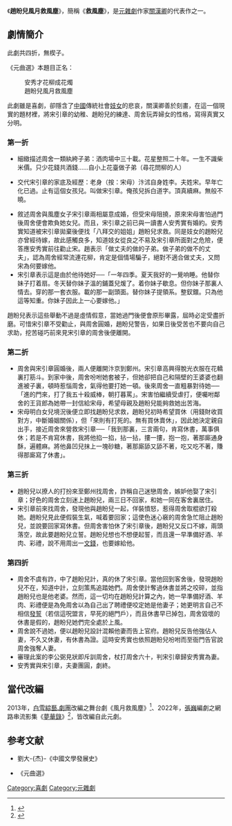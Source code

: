 《'''趙盼兒風月救風塵'''》，簡稱《'''救風塵'''》，是[[元|元]][[雜劇|雜劇]]作家[[關漢卿|關漢卿]]的代表作之一。<br />

==劇情簡介==
此劇共四折，無楔子。

《元曲選》本題目正名：
:安秀才花柳成花燭
:趙盼兒風月救風塵

此劇雖是喜劇，卻隱含了[[中國|中國]]傳統社會[[妓女|妓女]]的悲哀，關漢卿善於刻畫，在這一個現實的題材裡，將宋引章的幼稚、趙盼兒的練達、周舍玩弄婦女的性格，寫得真實又分明。
===第一折===
*細緻描述周舍一類紈絝子弟：酒肉場中三十載。花星整照二十年。一生不識柴米價。只少花錢共酒錢……自小上花臺做子弟（尋花問柳的人）

*交代宋引章的家底及經歷：老身（按：宋母）汴沭自身姓李。夫姓宋。早年亡化已過。止有這個女孩兒。叫做宋引章。俺孩兒拆白道字。頂真續麻。無般不曉。

*敘述周舍與風塵女子宋引章兩相屬意成婚，但受宋母阻撓，原來宋母害怕過門後周舍便會欺負她女兒。而且，宋引章之前已與一讀書人安秀實有婚約。安秀實知道被宋引章拋棄後便找「八拜交的姐姐」趙盼兒求救。同是妓女的趙盼兒亦曾經待嫁，故此感觸良多，知道妓女從良之不易及宋引章所面對之危險，便答應安秀實前往勸止宋。趙表示「做丈夫的做的子弟。做子弟的做不的丈夫」，認為周舍經常流連花柳，肯定是個情場騙子，絕對不適合做丈夫，又問宋為何要嫁他。
* 宋引章表示這是由於他待她好──「一年四季。夏天我好的一覺响睡。他替你妹子打着扇。冬天替你妹子溫的鋪蓋兒煖了。着你妹子歇息。但你妹子那裏人情去。穿的那一套衣服。載的那一副頭面。替你妹子提領系。整釵鐶。只為他這等知重。你妹子因此上一心要嫁他。」
趙盼兒表示這些舉動不過是虛情假意，當她過門後便會原形畢露，屆時必定受盡折磨。可惜宋引章不受勸止，與周舍圓婚，趙盼兒警告，如果日後受苦也不要向自己求助，挖苦碰巧前來見宋引章的周舍後便離開。

===第二折===
*周舍與宋引章圓婚後，兩人便離開汴京到鄭州。宋引章高興得脫光衣服在花轎裏打筋斗。到家中後，周舍吩咐她套被子，但她卻把自己和隔壁的王婆婆也翻進被子裏，頓時惹惱周舍，氣得他要打她一頓。後來周舍一直粗暴對待她──「進的門來，打了我五十殺威棒，朝打暮罵」。宋害怕繼續受虐打，便囑咐鄰舍的王貨郎為她帶一封信給宋母，希望母親及趙盼兒能夠救她出苦海。
* 宋母明白女兒境況後便立即找趙盼兒求救，趙盼兒初時希望買休（用錢財收買對方，中斷婚姻關係），但「來則有打死的。無有買休賣休」，因此她決定親自出手，接近周舍來營救宋引章──「我到那裏，三言兩句，肯寫休書，萬事俱休；若是不肯寫休書，我將他掐一掐，拈一拈，摟一摟，抱一抱，著那廝通身酥，遍體麻。將他鼻凹兒抹上一塊砂糖，著那廝舔又舔不著，吃又吃不著，賺得那廝寫了休書」。

===第三折===
* 趙盼兒以撩人的打扮來至鄭州找周舍，詐稱自己迷戀周舍，嫉妒他娶了宋引章；好色的周舍立刻迷上趙盼兒，兩三日不回家，和她一同在客舍裏居住。
*宋引章前來找周舍，發現他與趙盼兒一起，佯裝憤怒，惹得周舍取棍欲打殺她。趙盼兒見此便假裝生氣，喊着要回家；這使色迷心竅的周舍急忙阻止趙盼兒，並說要回家寫休書。但周舍害怕休了宋引章後，趙盼兒又反口不嫁，兩頭落空，故此要趙盼兒立誓。趙盼兒想也不想便起誓，而且還一早準備好酒、羊肉、彩禮，說不用周出一[[文錢|文錢]]，也要嫁給他。

===第四折===
*周舍不虞有詐，中了趙盼兒計，真的休了宋引章。當他回到客舍後，發現趙盼兒不在，知道中計，立刻策馬追踏她們。周舍使計奪過休書並將之咬碎，並指趙盼兒也是他老婆。然而，這一切均在趙盼兒計算之內，她一早準備好酒、羊肉、彩禮便是為免周舍以為自己出了聘禮便咬定她是他妻子；她更明言自己不相信[[發誓|發誓]]（若信這呪盟言，早死的絕門戶），而且休書早已掉包，周舍毀壞的休書是假的，趙盼兒她們完全處於上風。
*周舍說不過她，便以趙盼兒設計混賴他妻而告上官府。趙盼兒反告他強佔人妻，不久又休妻，有休書為證。這時安秀實也依照趙盼兒吩咐而至衙門告官說周舍強奪人妻。
*審理此案的李公弼見狀即斥訓周舍，杖打周舍六十，判宋引章歸安秀實為妻。
*安秀實與宋引章，夫妻團圓，劇終。


==當代改編==
2013年，[[白雪綜藝.劇團|白雪綜藝.劇團]]改編之舞台劇《風月救風塵》<ref>{{Cite news|url=https://www.chinatimes.com/newspapers/20131102000976-260115|title=白雪《風月救風塵》 再現華麗歌舞|author=汪宜儒|work=中國時報|date=2013-11-02|accessdate=2022-06-08}}</ref>、2022年，[[张巍_(编剧)|張巍]]編劇之網路串流影集《[[梦华录|夢華錄]]》<ref>{{Cite news|url=https://www.bella.tw/articles/movies&culture/33276|title=肖戰《玉骨遙》未演先轟動！2022騰訊陸劇推薦Top6，陳曉、劉亦菲《夢華錄》期待指數破表|author=山抓|work=儂儂|date=2022-01-08|accessdate=2022-06-08}}</ref>，皆改編自此元劇。

==参考文献==
<div class="references-small">
<references />
{{wikisource|趙盼兒風月救風塵}}
*劉大-{杰}-《中國文學發展史》
</div>
*《元曲選》

[[Category:喜劇|Category:喜劇]]
[[Category:元雜劇|Category:元雜劇]]